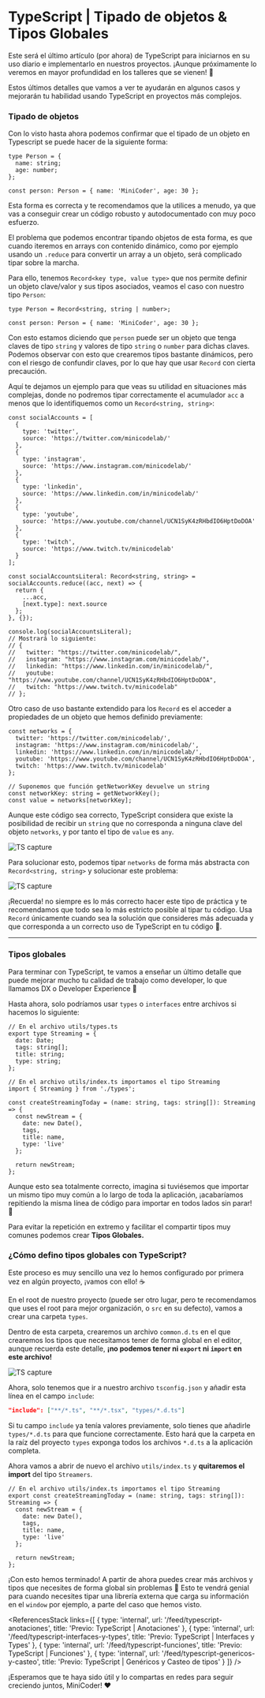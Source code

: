 # TypeScript | Tipado de objetos & Tipos Globales

Este será el último artículo (por ahora) de TypeScript para iniciarnos en su uso diario e implementarlo en nuestros proyectos. ¡Aunque próximamente lo veremos en mayor profundidad en los talleres que se vienen! 🎉

Estos últimos detalles que vamos a ver te ayudarán en algunos casos y mejorarán tu habilidad usando TypeScript en proyectos más complejos.

### **Tipado de objetos**

Con lo visto hasta ahora podemos confirmar que el tipado de un objeto en Typescript se puede hacer de la siguiente forma:

```tsx
type Person = {
  name: string;
  age: number;
};

const person: Person = { name: 'MiniCoder', age: 30 };
```

Esta forma es correcta y te recomendamos que la utilices a menudo, ya que vas a conseguir crear un código robusto y autodocumentado con muy poco esfuerzo.

El problema que podemos encontrar tipando objetos de esta forma, es que cuando iteremos en arrays con contenido dinámico, como por ejemplo usando un `.reduce` para convertir un array a un objeto, será complicado tipar sobre la marcha.

Para ello, tenemos `Record<key type, value type>` que nos permite definir un objeto clave/valor y sus tipos asociados, veamos el caso con nuestro tipo `Person`:

```tsx
type Person = Record<string, string | number>;

const person: Person = { name: 'MiniCoder', age: 30 };
```

Con esto estamos diciendo que `person` puede ser un objeto que tenga claves de tipo `string` y valores de tipo `string` o `number` para dichas claves. Podemos observar con esto que crearemos tipos bastante dinámicos, pero con el riesgo de confundir claves, por lo que hay que usar `Record` con cierta precaución.

Aquí te dejamos un ejemplo para que veas su utilidad en situaciones más complejas, donde no podremos tipar correctamente el acumulador `acc` a menos que lo identifiquemos como un `Record<string, string>`:

```tsx
const socialAccounts = [
  {
    type: 'twitter',
    source: 'https://twitter.com/minicodelab/'
  },
  {
    type: 'instagram',
    source: 'https://www.instagram.com/minicodelab/'
  },
  {
    type: 'linkedin',
    source: 'https://www.linkedin.com/in/minicodelab/'
  },
  {
    type: 'youtube',
    source: 'https://www.youtube.com/channel/UCN1SyK4zRHbdIO6HptDoDOA'
  },
  {
    type: 'twitch',
    source: 'https://www.twitch.tv/minicodelab'
  }
];

const socialAccountsLiteral: Record<string, string> = socialAccounts.reduce((acc, next) => {
  return {
    ...acc,
    [next.type]: next.source
  };
}, {});

console.log(socialAccountsLiteral);
// Mostrará lo siguiente:
// {
//   twitter: "https://twitter.com/minicodelab/",
//   instagram: "https://www.instagram.com/minicodelab/",
//   linkedin: "https://www.linkedin.com/in/minicodelab/",
//   youtube: "https://www.youtube.com/channel/UCN1SyK4zRHbdIO6HptDoDOA",
//   twitch: "https://www.twitch.tv/minicodelab"
// };
```

Otro caso de uso bastante extendido para los `Record` es el acceder a propiedades de un objeto que hemos definido previamente:

```tsx
const networks = {
  twitter: 'https://twitter.com/minicodelab/',
  instagram: 'https://www.instagram.com/minicodelab/',
  linkedin: 'https://www.linkedin.com/in/minicodelab/',
  youtube: 'https://www.youtube.com/channel/UCN1SyK4zRHbdIO6HptDoDOA',
  twitch: 'https://www.twitch.tv/minicodelab'
};

// Suponemos que función getNetworkKey devuelve un string
const networkKey: string = getNetworkKey();
const value = networks[networkKey];
```

Aunque este código sea correcto, TypeScript considera que existe la posibilidad de recibir un `string` que no corresponda a ninguna clave del objeto `networks`, y por tanto el tipo de `value` es `any`.

<img
  src="https://res.cloudinary.com/db38x6luj/image/upload/v1643901211/articles/ts1.png"
  alt="TS capture"
/>

Para solucionar esto, podemos tipar `networks` de forma más abstracta con `Record<string, string>` y solucionar este problema:

<img
  src="https://res.cloudinary.com/db38x6luj/image/upload/v1643901211/articles/ts2.png"
  alt="TS capture"
/>

¡Recuerda! no siempre es lo más correcto hacer este tipo de práctica y te recomendamos que todo sea lo más estricto posible al tipar tu código. Usa `Record` únicamente cuando sea la solución que consideres más adecuada y que corresponda a un correcto uso de TypeScript en tu código 🦄.

---

### Tipos globales

Para terminar con TypeScript, te vamos a enseñar un último detalle que puede mejorar mucho tu calidad de trabajo como developer, lo que llamamos DX o Developer Experience 🚀

Hasta ahora, solo podríamos usar `types` o `interfaces` entre archivos si hacemos lo siguiente:

```tsx
// En el archivo utils/types.ts
export type Streaming = {
  date: Date;
  tags: string[];
  title: string;
  type: string;
};
```

```tsx
// En el archivo utils/index.ts importamos el tipo Streaming
import { Streaming } from './types';

const createStreamingToday = (name: string, tags: string[]): Streaming => {
  const newStream = {
    date: new Date(),
    tags,
    title: name,
    type: 'live'
  };

  return newStream;
};
```

Aunque esto sea totalmente correcto, imagina si tuviésemos que importar un mismo tipo muy común a lo largo de toda la aplicación, ¡acabaríamos repitiendo la misma línea de código para importar en todos lados sin parar! 🤯

Para evitar la repetición en extremo y facilitar el compartir tipos muy comunes podemos crear **Tipos Globales.**

### ¿Cómo defino tipos globales con TypeScript?

Este proceso es muy sencillo una vez lo hemos configurado por primera vez en algún proyecto, ¡vamos con ello! ☕

En el root de nuestro proyecto (puede ser otro lugar, pero te recomendamos que uses el root para mejor organización, o `src` en su defecto), vamos a crear una carpeta `types`.

Dentro de esta carpeta, crearemos un archivo `common.d.ts` en el que crearemos los tipos que necesitamos tener de forma global en el editor, aunque recuerda este detalle, **¡no podemos tener ni `export` ni `import` en este archivo!**

<img
  src="https://res.cloudinary.com/db38x6luj/image/upload/v1643901210/articles/ts3.png"
  alt="TS capture"
/>

Ahora, solo tenemos que ir a nuestro archivo `tsconfig.json` y añadir esta línea en el campo `include`:

```json
"include": ["**/*.ts", "**/*.tsx", "types/*.d.ts"]
```

Si tu campo `include` ya tenía valores previamente, solo tienes que añadirle `types/*.d.ts` para que funcione correctamente. Esto hará que la carpeta en la raíz del proyecto `types` exponga todos los archivos `*.d.ts` a la aplicación completa.

Ahora vamos a abrir de nuevo el archivo `utils/index.ts` y **quitaremos el import** del tipo `Streamers`.

```tsx
// En el archivo utils/index.ts importamos el tipo Streaming
export const createStreamingToday = (name: string, tags: string[]): Streaming => {
  const newStream = {
    date: new Date(),
    tags,
    title: name,
    type: 'live'
  };

  return newStream;
};
```

¡Con esto hemos terminado! A partir de ahora puedes crear más archivos y tipos que necesites de forma global sin problemas 🦄 Esto te vendrá genial para cuando necesites tipar una librería externa que carga su información en el `window` por ejemplo, a parte del caso que hemos visto.

<ReferencesStack
  links={[
    {
      type: 'internal',
      url: '/feed/typescript-anotaciones',
      title: 'Previo: TypeScript | Anotaciones'
    },
    {
      type: 'internal',
      url: '/feed/typescript-interfaces-y-types',
      title: 'Previo: TypeScript | Interfaces y Types'
    },
    {
      type: 'internal',
      url: '/feed/typescript-funciones',
      title: 'Previo: TypeScript | Funciones'
    },
    {
      type: 'internal',
      url: '/feed/typescript-genericos-y-casteo',
      title: 'Previo: TypeScript | Genéricos y Casteo de tipos'
    }
  ]}
/>

¡Esperamos que te haya sido útil y lo compartas en redes para seguir creciendo juntos, MiniCoder! ♥
